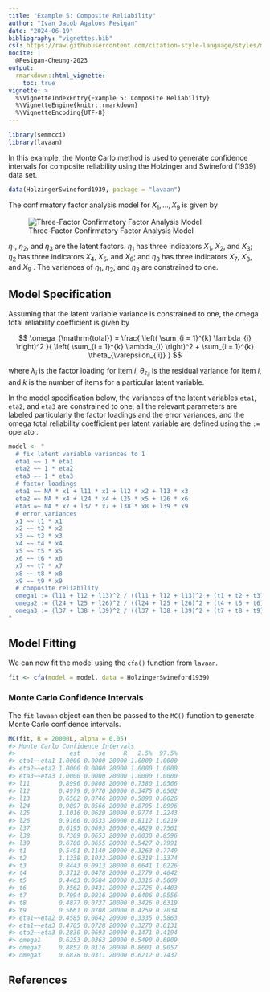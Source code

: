```yaml
---
title: "Example 5: Composite Reliability"
author: "Ivan Jacob Agaloos Pesigan"
date: "2024-06-19"
bibliography: "vignettes.bib"
csl: https://raw.githubusercontent.com/citation-style-language/styles/master/apa.csl
nocite: |
  @Pesigan-Cheung-2023
output:
  rmarkdown::html_vignette:
    toc: true
vignette: >
  %\VignetteIndexEntry{Example 5: Composite Reliability}
  %\VignetteEngine{knitr::rmarkdown}
  %\VignetteEncoding{UTF-8}
---
```


<!-- vignettes/example-5-composite-reliability.Rmd is generated from .setup/vignettes/example-5-composite-reliability.Rmd.orig. Please edit that file -->






``` r
library(semmcci)
library(lavaan)
```

In this example,
the Monte Carlo method is used to generate confidence intervals
for composite reliability
using the Holzinger and Swineford (1939) data set.


``` r
data(HolzingerSwineford1939, package = "lavaan")
```

\noindent The confirmatory factor analysis model for $X_{1}, \dots, X_{9}$
is given by

![Three-Factor Confirmatory Factor Analysis Model](https://raw.githubusercontent.com/jeksterslab/semmcci/main/.setup/latex/figures/png/cfa.png)

\noindent $\eta_{1}$, $\eta_{2}$, and $\eta_{3}$ are the latent factors.
$\eta_{1}$ has three indicators $X_{1}$, $X_{2}$, and $X_{3}$;
$\eta_{2}$ has three indicators $X_{4}$, $X_{5}$, and $X_{6}$; and
$\eta_{3}$ has three indicators $X_{7}$, $X_{8}$, and $X_{9}$ .
The variances of $\eta_{1}$, $\eta_{2}$, and $\eta_{3}$ are constrained to one.

## Model Specification

Assuming that the latent variable variance is constrained to one,
the omega total reliability coefficient is given by

$$
  \omega_{\mathrm{total}}
  =
  \frac{
  \left(
  \sum_{i = 1}^{k}
  \lambda_{i}
  \right)^2
  }{
  \left(
  \sum_{i = 1}^{k}
  \lambda_{i}
  \right)^2
  +
  \sum_{i = 1}^{k}
  \theta_{\varepsilon_{ii}}
  }
$$

\noindent where $\lambda_{i}$ is the factor loading for item $i$,
$\theta_{\varepsilon_{ii}}$ is the residual variance for item $i$,
and $k$ is the number of items for a particular latent variable.

In the model specification below,
the variances of the latent variables `eta1`, `eta2`, and `eta3` are constrained to one,
all the relevant parameters are labeled particularly the factor loadings and the error variances,
and the omega total reliability coefficient per latent variable are defined
using the `:=` operator.


``` r
model <- "
  # fix latent variable variances to 1
  eta1 ~~ 1 * eta1
  eta2 ~~ 1 * eta2
  eta3 ~~ 1 * eta3
  # factor loadings
  eta1 =~ NA * x1 + l11 * x1 + l12 * x2 + l13 * x3
  eta2 =~ NA * x4 + l24 * x4 + l25 * x5 + l26 * x6
  eta3 =~ NA * x7 + l37 * x7 + l38 * x8 + l39 * x9
  # error variances
  x1 ~~ t1 * x1
  x2 ~~ t2 * x2
  x3 ~~ t3 * x3
  x4 ~~ t4 * x4
  x5 ~~ t5 * x5
  x6 ~~ t6 * x6
  x7 ~~ t7 * x7
  x8 ~~ t8 * x8
  x9 ~~ t9 * x9
  # composite reliability
  omega1 := (l11 + l12 + l13)^2 / ((l11 + l12 + l13)^2 + (t1 + t2 + t3))
  omega2 := (l24 + l25 + l26)^2 / ((l24 + l25 + l26)^2 + (t4 + t5 + t6))
  omega3 := (l37 + l38 + l39)^2 / ((l37 + l38 + l39)^2 + (t7 + t8 + t9))
"
```

## Model Fitting

We can now fit the model using the `cfa()` function from `lavaan`.


``` r
fit <- cfa(model = model, data = HolzingerSwineford1939)
```

### Monte Carlo Confidence Intervals

The `fit` `lavaan` object can then be passed to the `MC()` function
to generate Monte Carlo confidence intervals.


``` r
MC(fit, R = 20000L, alpha = 0.05)
#> Monte Carlo Confidence Intervals
#>               est     se     R   2.5%  97.5%
#> eta1~~eta1 1.0000 0.0000 20000 1.0000 1.0000
#> eta2~~eta2 1.0000 0.0000 20000 1.0000 1.0000
#> eta3~~eta3 1.0000 0.0000 20000 1.0000 1.0000
#> l11        0.8996 0.0808 20000 0.7380 1.0566
#> l12        0.4979 0.0770 20000 0.3475 0.6502
#> l13        0.6562 0.0746 20000 0.5098 0.8026
#> l24        0.9897 0.0566 20000 0.8795 1.0996
#> l25        1.1016 0.0629 20000 0.9774 1.2243
#> l26        0.9166 0.0533 20000 0.8112 1.0219
#> l37        0.6195 0.0693 20000 0.4829 0.7561
#> l38        0.7309 0.0653 20000 0.6030 0.8596
#> l39        0.6700 0.0655 20000 0.5427 0.7991
#> t1         0.5491 0.1140 20000 0.3263 0.7749
#> t2         1.1338 0.1032 20000 0.9318 1.3374
#> t3         0.8443 0.0913 20000 0.6641 1.0226
#> t4         0.3712 0.0478 20000 0.2779 0.4642
#> t5         0.4463 0.0584 20000 0.3316 0.5609
#> t6         0.3562 0.0431 20000 0.2726 0.4403
#> t7         0.7994 0.0816 20000 0.6406 0.9556
#> t8         0.4877 0.0737 20000 0.3426 0.6319
#> t9         0.5661 0.0708 20000 0.4259 0.7034
#> eta1~~eta2 0.4585 0.0642 20000 0.3335 0.5863
#> eta1~~eta3 0.4705 0.0728 20000 0.3270 0.6131
#> eta2~~eta3 0.2830 0.0693 20000 0.1471 0.4194
#> omega1     0.6253 0.0363 20000 0.5490 0.6909
#> omega2     0.8852 0.0116 20000 0.8601 0.9057
#> omega3     0.6878 0.0311 20000 0.6212 0.7437
```

## References
